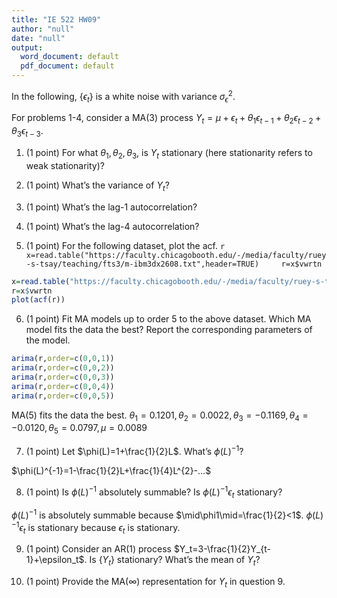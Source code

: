 ---
title: "IE 522 HW09"
author: "null"
date: "null"
output:
  word_document: default
  pdf_document: default
---


In the following, $\{\epsilon_t\}$ is a white noise with variance $\sigma^2_\epsilon$. 

For problems 1-4, consider a MA(3) process $Y_t=\mu+\epsilon_t+\theta_1\epsilon_{t-1}+\theta_2\epsilon_{t-2}+\theta_3\epsilon_{t-3}$. 

1. (1 point) For what $\theta_1, \theta_2, \theta_3$, is ${Y_t}$ stationary (here stationarity refers to weak stationarity)?





2. (1 point) What's the variance of $Y_t$?




    
3. (1 point) What's the lag-1 autocorrelation? 





4. (1 point) What's the lag-4 autocorrelation? 





5. (1 point) For the following dataset, plot the acf. 
\scriptsize
    ```{r}
    x=read.table("https://faculty.chicagobooth.edu/-/media/faculty/ruey-s-tsay/teaching/fts3/m-ibm3dx2608.txt",header=TRUE)
    r=x$vwrtn
    ```
\normalsize

```{r}
x=read.table("https://faculty.chicagobooth.edu/-/media/faculty/ruey-s-tsay/teaching/fts3/m-ibm3dx2608.txt",header=TRUE)
r=x$vwrtn
plot(acf(r))
```



6. (1 point) Fit MA models up to order 5 to the above dataset. Which MA model fits the data the best? Report the corresponding parameters of the model. 
```{r}
arima(r,order=c(0,0,1))
arima(r,order=c(0,0,2))
arima(r,order=c(0,0,3))
arima(r,order=c(0,0,4))
arima(r,order=c(0,0,5))
```
MA(5) fits the data the best.
$\theta_1=0.1201, \theta_2=0.0022, \theta_3=-0.1169,\theta_4=-0.0120,\theta_5=0.0797,\mu= 0.0089$


7. (1 point) Let $\phi(L)=1+\frac{1}{2}L$. What's $\phi(L)^{-1}$?

$\phi(L)^{-1}=1-\frac{1}{2}L+\frac{1}{4}L^{2}-...$



8. (1 point) Is $\phi(L)^{-1}$ absolutely summable? Is $\phi(L)^{-1}\epsilon_t$ stationary? 

$\phi(L)^{-1}$ is absolutely summable because $\mid\phi1\mid=\frac{1}{2}<1$.
$\phi(L)^{-1}\epsilon_t$ is stationary because $\epsilon_t$ is stationary.



9. (1 point) Consider an AR(1) process $Y_t=3-\frac{1}{2}Y_{t-1}+\epsilon_t$. Is $\{Y_t\}$ stationary? What's the mean of $Y_t$?





10. (1 point) Provide the MA($\infty$) representation for $Y_t$ in question 9. 




